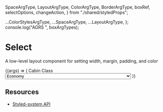   SpaceArgType,
  LayoutArgType,
  ColorArgType,
  BorderArgType,
  boxRef,
  selectOptions,
  changeAction,
} from "./shared/styledProps";

  ...ColorStylesArgType,
  ...SpaceArgType,
  ...LayoutArgType,
};
console.log("AGRS ", boxArgTypes);

<Meta title="Core/Select" component={Select} />

# Select

A low-level layout component for setting width, margin, padding, and color

<Canvas withToolbar>
  <Story name="Default" argTypes={boxArgTypes}>
    {(args) => (
      <Box>
        <Label htmlFor="cabinClass">Cabin Class</Label>
        <Select
          id="cabinClass"
          name="cabinClass"
          defaultValue="Premium Economy"
          onChange={changeAction}
        >
          <option>Economy</option>
          <option>Premium Economy</option>
          <option>Business</option>
          <option>First Class</option>
          <option>
            With a super long label that doesn't get clobbered by the chevron
          </option>
        </Select>
      </Box>
    )}
  </Story>
</Canvas>

<ArgsTable story="Default" />

## **Resources**

- [Styled-system API](https://styled-system.com/api)
